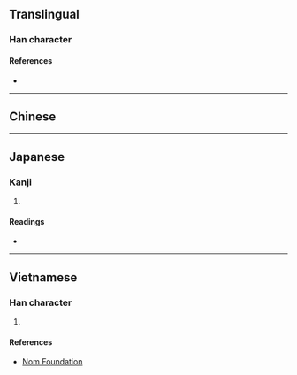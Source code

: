 {{character info/new}}
==Translingual==

===Han character===
{{Han char|rn=75|rad=木|as=10|sn=14|four=|canj=GBMD|ids=⿱⿱⿱士冖石木}}

====References====
* {{Han ref|kx=0546.251|dkj=15347|hdz=10483.060|uh=69D6|ud=27094}}

----

==Chinese==
{{zh-see|橐|v}}

----

==Japanese==

===Kanji===
{{ja-kanji|grade=|rs=木10}}

# {{defn|lang=ja|sort=木10}}

====Readings====
* {{ja-readings|on=[[たく]] (taku)|kun=[[ふくろ]] (fukuro), [[ふいご]] (fuigo)}}

----

==Vietnamese==

===Han character===
{{vi-readings|rs=木10|hanviet=thác}}

# {{defn|lang=vi|sort=木10}}

====References====
* [http://nomfoundation.org/common/nom_details.php?codepoint=69d6 Nom Foundation]